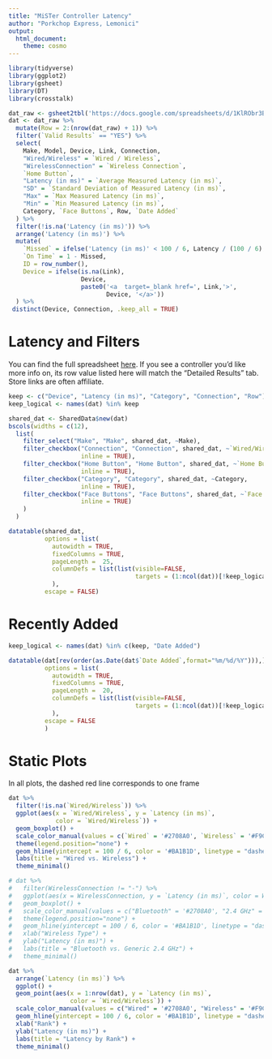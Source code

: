 ```yaml
---
title: "MiSTer Controller Latency"
author: "Porkchop Express, Lemonici"
output:
  html_document:
    theme: cosmo
---
```


```r
library(tidyverse)
library(ggplot2)
library(gsheet)
library(DT)
library(crosstalk)
```


```r
dat_raw <- gsheet2tbl('https://docs.google.com/spreadsheets/d/1KlRObr3Be4zLch7Zyqg6qCJzGuhyGmXaOIUrpfncXIM/edit#gid=0')
dat <- dat_raw %>%
  mutate(Row = 2:(nrow(dat_raw) + 1)) %>%
  filter(`Valid Results` == "YES") %>%
  select(
    Make, Model, Device, Link, Connection,
    "Wired/Wireless" = `Wired / Wireless`,
    "WirelessConnection" = `Wireless Connection`,
    `Home Button`,
    "Latency (in ms)" = `Average Measured Latency (in ms)`,
    "SD" = `Standard Deviation of Measured Latency (in ms)`,
    "Max" = `Max Measured Latency (in ms)`,
    "Min" = `Min Measured Latency (in ms)`,
    Category, `Face Buttons`, Row, `Date Added`
  ) %>%
  filter(!is.na('Latency (in ms)')) %>%
  arrange('Latency (in ms)') %>%
  mutate(
    `Missed` = ifelse('Latency (in ms)' < 100 / 6, Latency / (100 / 6), 1),
    `On Time` = 1 - Missed,
    ID = row_number(),
    Device = ifelse(is.na(Link),
                    Device,
                    paste0('<a  target=_blank href=', Link,'>',
                           Device, '</a>'))
  ) %>%
 distinct(Device, Connection, .keep_all = TRUE)
```

# Latency and Filters

You can find the full spreadsheet [here](https://docs.google.com/spreadsheets/d/1KlRObr3Be4zLch7Zyqg6qCJzGuhyGmXaOIUrpfncXIM/edit#gid=0). If you see a controller you'd like more info on, its row value listed here will match the "Detailed Results" tab. Store links are often affiliate.

```r
keep <- c("Device", "Latency (in ms)", "Category", "Connection", "Row")
keep_logical <- names(dat) %in% keep

shared_dat <- SharedData$new(dat)
bscols(widths = c(12),
  list(
    filter_select("Make", "Make", shared_dat, ~Make),
    filter_checkbox("Connection", "Connection", shared_dat, ~`Wired/Wireless`,
                    inline = TRUE),
    filter_checkbox("Home Button", "Home Button", shared_dat, ~`Home Button`,
                    inline = TRUE),
    filter_checkbox("Category", "Category", shared_dat, ~Category,
                    inline = TRUE),
    filter_checkbox("Face Buttons", "Face Buttons", shared_dat, ~`Face Buttons`,
                    inline = TRUE)
    )
  )

datatable(shared_dat,
          options = list(
            autowidth = TRUE,
            fixedColumns = TRUE,
            pageLength =  25,
            columnDefs = list(list(visible=FALSE,
                                   targets = (1:ncol(dat))[!keep_logical]))
            ),
          escape = FALSE)
```

# Recently Added

```r
keep_logical <- names(dat) %in% c(keep, "Date Added")

datatable(dat[rev(order(as.Date(dat$`Date Added`,format="%m/%d/%Y"))),], 
          options = list(
            autowidth = TRUE,
            fixedColumns = TRUE,
            pageLength =  20,
            columnDefs = list(list(visible=FALSE,
                                   targets = (1:ncol(dat))[!keep_logical]))
            ),
          escape = FALSE
          )
```

# Static Plots

In all plots, the dashed red line corresponds to one frame

```r
dat %>%
  filter(!is.na(`Wired/Wireless`)) %>%
  ggplot(aes(x = `Wired/Wireless`, y = `Latency (in ms)`,
             color = `Wired/Wireless`)) +
  geom_boxplot() +
  scale_color_manual(values = c(`Wired` = '#2708A0', `Wireless` = '#F9C80E')) +
  theme(legend.position="none") +
  geom_hline(yintercept = 100 / 6, color = '#BA1B1D', linetype = "dashed") +
  labs(title = "Wired vs. Wireless") +
  theme_minimal()
```


```r
# dat %>%
#   filter(WirelessConnection != "-") %>%
#   ggplot(aes(x = WirelessConnection, y = `Latency (in ms)`, color = WirelessConnection)) +
#   geom_boxplot() +
#   scale_color_manual(values = c("Bluetooth" = '#2708A0', "2.4 GHz" = '#F9C80E')) +
#   theme(legend.position="none") +
#   geom_hline(yintercept = 100 / 6, color = '#BA1B1D', linetype = "dashed") +
#   xlab("Wireless Type") +
#   ylab("Latency (in ms)") +
#   labs(title = "Bluetooth vs. Generic 2.4 GHz") +
#   theme_minimal()
```


```r
dat %>%
  arrange(`Latency (in ms)`) %>%
  ggplot() +
  geom_point(aes(x = 1:nrow(dat), y = `Latency (in ms)`,
                 color = `Wired/Wireless`)) +
  scale_color_manual(values = c("Wired" = '#2708A0', "Wireless" = '#F9C80E')) +
  geom_hline(yintercept = 100 / 6, color = '#BA1B1D', linetype = "dashed") +
  xlab("Rank") +
  ylab("Latency (in ms)") +
  labs(title = "Latency by Rank") +
  theme_minimal()
```
